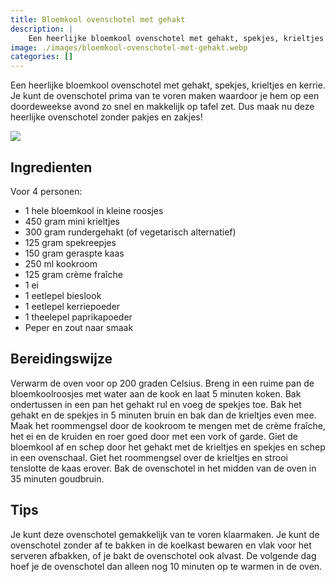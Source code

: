 ```yaml
---
title: Bloemkool ovenschotel met gehakt
description: |
    Een heerlijke bloemkool ovenschotel met gehakt, spekjes, krieltjes en kerrie. Je kunt de ovenschotel prima van te voren maken waardoor je hem op een doordeweekse avond zo snel en makkelijk op tafel zet. 
image: ./images/bloemkool-ovenschotel-met-gehakt.webp
categories: []
---
```


:::{.grid}
:::{.g-col-8}
Een heerlijke bloemkool ovenschotel met gehakt, spekjes, krieltjes en kerrie. Je kunt de ovenschotel prima van te voren maken waardoor je hem op een doordeweekse avond zo snel en makkelijk op tafel zet. Dus maak nu deze heerlijke ovenschotel zonder pakjes en zakjes!

:::
:::{.g-col-4}
![](./images/bloemkool-ovenschotel-met-gehakt.webp)
:::
:::

## Ingredienten
Voor 4 personen:

- 1 hele bloemkool in kleine roosjes
- 450 gram mini krieltjes
- 300 gram rundergehakt (of vegetarisch alternatief)
- 125 gram spekreepjes
- 150 gram geraspte kaas
- 250 ml kookroom
- 125 gram crème fraîche
- 1 ei
- 1 eetlepel bieslook
- 1 eetlepel kerriepoeder
- 1 theelepel paprikapoeder
- Peper en zout naar smaak

## Bereidingswijze
Verwarm de oven voor op 200 graden Celsius. Breng in een ruime pan de bloemkoolroosjes met water aan de kook en laat 5 minuten koken.
Bak ondertussen in een pan het gehakt rul en voeg de spekjes toe. Bak het gehakt en de spekjes in 5 minuten bruin en bak dan de krieltjes even mee.
Maak het roommengsel door de kookroom te mengen met de crème fraîche, het ei en de kruiden en roer goed door met een vork of garde.
Giet de bloemkool af en schep door het gehakt met de krieltjes en spekjes en schep in een ovenschaal. Giet het roommengsel over de krieltjes en strooi tenslotte de kaas erover. Bak de ovenschotel in het midden van de oven in 35 minuten goudbruin.

## Tips
Je kunt deze ovenschotel gemakkelijk van te voren klaarmaken. Je kunt de ovenschotel zonder af te bakken in de koelkast bewaren en vlak voor het serveren afbakken, of je bakt de ovenschotel ook alvast. De volgende dag hoef je de ovenschotel dan alleen nog 10 minuten op te warmen in de oven.
